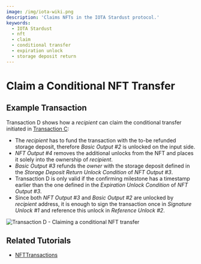```yaml
---
image: /img/iota-wiki.png
description: 'Claims NFTs in the IOTA Stardust protocol.'
keywords:
  - IOTA Stardust
  - nft
  - claim
  - conditional transfer
  - expiration unlock
  - storage deposit return
---
```



# Claim a Conditional NFT Transfer

## Example Transaction

Transaction D shows how a _recipient_ can claim the conditional transfer initiated in
[Transaction C](transfer.mdx):

- The _recipient_ has to fund the transaction with the to-be refunded storage deposit, therefore _Basic Output #2_ is
  unlocked on the input side.
- _NFT Output #4_ removes the additional unlocks from the NFT and places it solely into the ownership of _recipient_.
- _Basic Output #3_ refunds the _owner_ with the storage deposit defined in the _Storage Deposit Return Unlock Condition_
  of _NFT Output #3_.
- Transaction D is only valid if the confirming milestone has a timestamp earlier than the one defined in the
  _Expiration Unlock Condition_ of _NFT Output #3_.
- Since both _NFT Output #3_ and _Basic Output #2_ are unlocked by _recipient_ address, it is enough to sign the transaction
  once in _Signature Unlock #1_ and reference this unlock in _Reference Unlock #2_.

![Transaction D - Claiming a conditional NFT transfer](/img/stardust_explanations/stardust_ledger_anatomy/nft_transaction/tx_D.svg)

## Related Tutorials

<Tabs groupId="library" queryString>
<TabItem value="iota.js" label="iota.js">

- [NFTTransactions](https://wiki.iota.org/shimmer/iota.js/tutorials/nft-transactions/introduction/)

</TabItem>
</Tabs>
